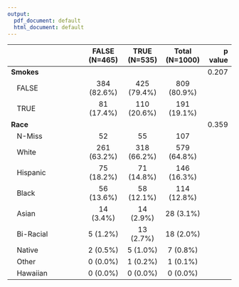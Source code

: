 ```yaml
---
output:
  pdf_document: default
  html_document: default
---
```



|                            | FALSE (N=465) | TRUE (N=535) | Total (N=1000) | p value|
|:---------------------------|:-------------:|:------------:|:--------------:|-------:|
|**Smokes**                  |               |              |                |   0.207|
|&nbsp;&nbsp;&nbsp;FALSE     |  384 (82.6%)  | 425 (79.4%)  |  809 (80.9%)   |        |
|&nbsp;&nbsp;&nbsp;TRUE      |  81 (17.4%)   | 110 (20.6%)  |  191 (19.1%)   |        |
|**Race**                    |               |              |                |   0.359|
|&nbsp;&nbsp;&nbsp;N-Miss    |      52       |      55      |      107       |        |
|&nbsp;&nbsp;&nbsp;White     |  261 (63.2%)  | 318 (66.2%)  |  579 (64.8%)   |        |
|&nbsp;&nbsp;&nbsp;Hispanic  |  75 (18.2%)   |  71 (14.8%)  |  146 (16.3%)   |        |
|&nbsp;&nbsp;&nbsp;Black     |  56 (13.6%)   |  58 (12.1%)  |  114 (12.8%)   |        |
|&nbsp;&nbsp;&nbsp;Asian     |   14 (3.4%)   |  14 (2.9%)   |   28 (3.1%)    |        |
|&nbsp;&nbsp;&nbsp;Bi-Racial |   5 (1.2%)    |  13 (2.7%)   |   18 (2.0%)    |        |
|&nbsp;&nbsp;&nbsp;Native    |   2 (0.5%)    |   5 (1.0%)   |    7 (0.8%)    |        |
|&nbsp;&nbsp;&nbsp;Other     |   0 (0.0%)    |   1 (0.2%)   |    1 (0.1%)    |        |
|&nbsp;&nbsp;&nbsp;Hawaiian  |   0 (0.0%)    |   0 (0.0%)   |    0 (0.0%)    |        |

